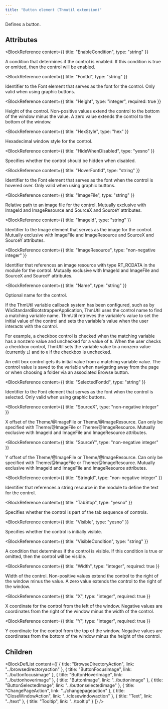 ```yaml
---
title: "Button element (Thmutil extension)"
---
```



Defines a button.


## Attributes

<BlockWrapper>

  <BlockReference
    content={{
      title: "EnableCondition",
      type: "string"
    }}
  >
  A condition that determines if the control is enabled. If this condition is true or omitted, then the control will be enabled.
  </BlockReference>

  <BlockReference
    content={{
      title: "FontId",
      type: "string"
    }}
  >
  Identifier to the Font element that serves as the font for the control. Only valid when using graphic buttons.
  </BlockReference>

  <BlockReference
    content={{
      title: "Height",
      type: "integer",
      required: true
    }}
  >
  Height of the control. Non-positive values extend the control to the bottom of the window minus the value. A zero value extends the control to the bottom of the window.
  </BlockReference>

  <BlockReference
    content={{
      title: "HexStyle",
      type: "hex"
    }}
  >
  Hexadecimal window style for the control.
  </BlockReference>

  <BlockReference
    content={{
      title: "HideWhenDisabled",
      type: "yesno"
    }}
  >
  Specifies whether the control should be hidden when disabled.
  </BlockReference>

  <BlockReference
    content={{
      title: "HoverFontId",
      type: "string"
    }}
  >
  Identifier to the Font element that serves as the font when the control is hovered over. Only valid when using graphic buttons.
  </BlockReference>

  <BlockReference
    content={{
      title: "ImageFile",
      type: "string"
    }}
  >
  Relative path to an image file for the control.
   Mutually exclusive with ImageId and ImageResource and SourceX and SourceY attributes.
  </BlockReference>

  <BlockReference
    content={{
      title: "ImageId",
      type: "string"
    }}
  >
  Identifier to the Image element that serves as the image for the control.
   Mutually exclusive with ImageFile and ImageResource and SourceX and SourceY attributes.
  </BlockReference>

  <BlockReference
    content={{
      title: "ImageResource",
      type: "non-negative integer"
    }}
  >
  Identifier that references an image resource with type RT_RCDATA in the module for the control.
   Mutually exclusive with ImageId and ImageFile and SourceX and SourceY attributes.
  </BlockReference>

  <BlockReference
    content={{
      title: "Name",
      type: "string"
    }}
  >
  Optional name for the control.
  
   If the ThmUtil variable callback system has been configured, such as by
   WixStandardBootstrapperApplication, ThmUtil uses the control name to
   find a matching variable name. ThmUtil retrieves the variable's value
   to set the initial value of the control and sets the variable's value
   when the user interacts with the control.
  
   For example, a checkbox control is checked when the matching variable
   has a nonzero value and unchecked for a value of `0`. When the user
   checks a checkbox control, ThmUtil sets the variable value to a nonzero
   value (currently `1`) and to `0` if the checkbox is unchecked.
  
   An edit box control gets its initial value from a matching variable
   value. The control value is saved to the variable when navigating away
   from the page or when choosing a folder via an associated Browse button.
  </BlockReference>

  <BlockReference
    content={{
      title: "SelectedFontId",
      type: "string"
    }}
  >
  Identifier to the Font element that serves as the font when the control is selected. Only valid when using graphic buttons.
  </BlockReference>

  <BlockReference
    content={{
      title: "SourceX",
      type: "non-negative integer"
    }}
  >
  X offset of the Theme/@ImageFile or Theme/@ImageResource.
   Can only be specified with Theme/@ImageFile or Theme/@ImageResource.
   Mutually exclusive with ImageId and ImageFile and ImageResource attributes.
  </BlockReference>

  <BlockReference
    content={{
      title: "SourceY",
      type: "non-negative integer"
    }}
  >
  Y offset of the Theme/@ImageFile or Theme/@ImageResource.
   Can only be specified with Theme/@ImageFile or Theme/@ImageResource.
   Mutually exclusive with ImageId and ImageFile and ImageResource attributes.
  </BlockReference>

  <BlockReference
    content={{
      title: "StringId",
      type: "non-negative integer"
    }}
  >
  Identifier that references a string resource in the module to define the text for the control.
  </BlockReference>

  <BlockReference
    content={{
      title: "TabStop",
      type: "yesno"
    }}
  >
  Specifies whether the control is part of the tab sequence of controls.
  </BlockReference>

  <BlockReference
    content={{
      title: "Visible",
      type: "yesno"
    }}
  >
  Specifies whether the control is initially visible.
  </BlockReference>

  <BlockReference
    content={{
      title: "VisibleCondition",
      type: "string"
    }}
  >
  A condition that determines if the control is visible. If this condition is true or omitted, then the control will be visible.
  </BlockReference>

  <BlockReference
    content={{
      title: "Width",
      type: "integer",
      required: true
    }}
  >
  Width of the control. Non-positive values extend the control to the right of the window minus the value. A zero value extends the control to the right of the window.
  </BlockReference>

  <BlockReference
    content={{
      title: "X",
      type: "integer",
      required: true
    }}
  >
  X coordinate for the control from the left of the window. Negative values are coordinates from the right of the window minus the width of the control.
  </BlockReference>

  <BlockReference
    content={{
      title: "Y",
      type: "integer",
      required: true
    }}
  >
  Y coordinate for the control from the top of the window. Negative values are coordinates from the bottom of the window minus the height of the control.
  </BlockReference>

</BlockWrapper>

## Children

<BlockDefList content={[
    {
      title: "BrowseDirectoryAction",
      link: "../browsedirectoryaction"
    },
    {
      title: "ButtonFocusImage",
      link: "../buttonfocusimage"
    },
    {
      title: "ButtonHoverImage",
      link: "../buttonhoverimage"
    },
    {
      title: "ButtonImage",
      link: "../buttonimage"
    },
    {
      title: "ButtonSelectedImage",
      link: "../buttonselectedimage"
    },
    {
      title: "ChangePageAction",
      link: "../changepageaction"
    },
    {
      title: "CloseWindowAction",
      link: "../closewindowaction"
    },
    {
      title: "Text",
      link: "../text"
    },
    {
      title: "Tooltip",
      link: "../tooltip"
    }
  ]}
/>